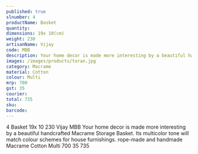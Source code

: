 ---
published: true
slnumber: 4
productName: Basket	
quantity:
dimensions: 19x 10(cm)	
weight: 230
artisanName: Vijay
code: MBB
description: Your home decor is made more interesting by a beautiful handcrafted Macrame Storage Basket. Its multicolor tone will match colour schemes for house furnishings. rope-made and handmade.
images: /images/products/toran.jpg
category: Macrame
material: Cotton
colour: Multi
mrp: 700
gst: 35
courier:	
total: 735
sku:
barcode:
---
4	Basket		19x 10	230	Vijay	MBB	
Your home decor is made more interesting by a beautiful handcrafted Macrame Storage Basket. Its multicolor tone will match colour schemes for house furnishings. rope-made and handmade 		
Macrame	Cotton	Multi	700	35		735												
